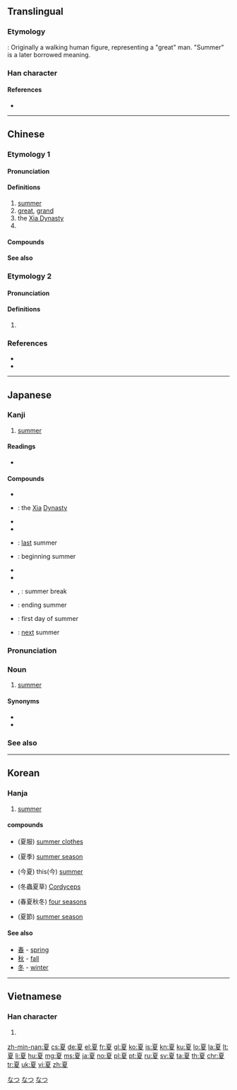 ==Translingual==
{{stroke order|strokes=10}}

===Etymology===
{{Han etyl}}
{{liushu|p}}: Originally a walking human figure, representing a "great" man. "Summer" is a later borrowed meaning.

===Han character===
{{Han char|rn=35|rad=夊|as=07|sn=10|four=10247|canj=MUHE|ids=⿱𦣻夂}}

====References====
* {{Han ref|kx=0245.120|dkj=05720|dj=0485.290|hdz=20869.100|uh=590F|ud=22799|bh=AE4C|bd=44620}}

----

==Chinese==
{{zh-forms}}

===Etymology 1===

====Pronunciation====
{{zh-pron
|m=xià
|c=haa6
|h=pfs=ha
|md=
|mn=hā/hē
|w=
|mc=y
|oc=y
|ma=zh-xià.ogg
|cat=n,a,pn
}}

====Definitions====
{{zh-hanzi}}

# [[summer]]
# [[great]], [[grand]]
# the [[w:Xia dynasty|Xia Dynasty]]
# {{surname|lang=zh}}

====Compounds====
{{der3
|{{zh-l|夏播}}
|{{zh-l|夏布}}
|{{zh-l|夏季}}
|{{zh-l|夏曆}}
|{{zh-l|夏糧}}
|{{zh-l|夏令}}
|{{zh-l|夏令時}}
|{{zh-l|夏令營}}
|{{zh-l|夏日}}
|{{zh-l|夏時制}}
|{{zh-l|夏熟}}
|{{zh-l|夏天}}
|{{zh-l|夏衣}}
|{{zh-l|夏至}}
|{{zh-l|夏至草}}
|{{zh-l|夏至點}}
|{{zh-l|夏至線}}
|{{zh-l|夏裝}}
}}

====See also====
{{table:seasons/zh}}

===Etymology 2===

====Pronunciation====
{{zh-pron
|m=jiǎ
|c=gaa2
|h=
|md=
|mn=
|w=
|mc=
|oc=
|cat=
}}

====Definitions====
{{zh-hanzi}}

# {{zh-only used in|夏楚}}

===References===
* {{R:twedu|A00837}}
* {{R:yue:Hanzi}}

----

==Japanese==

===Kanji===
{{ja-kanji|grade=2|rs=夊07}}

# [[summer]]

====Readings====
* {{ja-readings
|goon=[[げ]] (ge)
|kanon=[[か]] (ka)
|kun=[[なつ]] (natsu)}}

====Compounds====
{{top3}}
* {{ja-r|夏時|げし}}
* {{ja-r|夏朝|^かちょう}}: the [[xia|Xia]] [[dynasty|Dynasty]]
* {{ja-r|夏炉冬扇|かろとうせん}}
* {{ja-r|夏至|げし}}
{{mid3}}
* {{ja-r|昨夏|さっか}}: [[last]] summer
* {{ja-r|初夏|しょか}}: beginning summer
* {{ja-r|夏鳥|なつどり}}
* {{ja-r|夏場|なつば}}
{{mid3}}
* {{ja-r|夏休|なつやすみ}}, {{ja-r|夏休み|なつやすみ}}: summer break
* {{ja-r|晩夏|ばんか}}: ending summer
* {{ja-r|立夏|りっか}}: first day of summer
* {{ja-r|翌夏|よくなつ}}: [[next]] summer
{{bottom}}

===Pronunciation===
{{wikipedia|lang=ja}}
{{ja-kanjitab|なつ|yomi=k}}
{{ja-pron|acc=2|なつ|y=k}}

===Noun===
{{ja-noun|なつ}}

# [[summer]] {{gloss|season}}

====Synonyms====
* {{ja-r|夏季|かき}}
* {{ja-r|夏期|かき}}

===See also===
{{table:seasons/ja}}
[[Category:Japanese basic words|なつ]]
[[Category:ja:Calendar terms|なつ]]
[[Category:ja:Seasons|なつ]]

----

==Korean==

===Hanja===
{{ko-hanja|hangeul=[[하]]|emhun=여름|rv=ha|mr=ha}}

# [[summer]]

====compounds====
* {{l|ko|하복}}(夏服) [[summer clothes]]
* {{l|ko|하계}}(夏季) [[summer season]]
* {{l|ko|금하}}(今夏) this(今) [[summer]]
* {{l|ko|동충하초}}(冬蟲夏草) [[Cordyceps]]
* {{l|ko|춘하추동}}(春夏秋冬) [[four seasons]]
* {{l|ko|하절}}(夏節) [[summer season]]

====See also====
* [[春]] - [[spring]]
* [[秋]] - [[fall]]
* [[冬]] - [[winter]]

----

==Vietnamese==

===Han character===
{{vi-hantu|[[hạ]], [[hè]], [[thủy]]|rs=夊07}}

# {{defn|lang=vi|sort=夊07}}

[[zh-min-nan:夏]]
[[cs:夏]]
[[de:夏]]
[[el:夏]]
[[fr:夏]]
[[gl:夏]]
[[ko:夏]]
[[is:夏]]
[[kn:夏]]
[[ku:夏]]
[[lo:夏]]
[[la:夏]]
[[lt:夏]]
[[li:夏]]
[[hu:夏]]
[[mg:夏]]
[[ms:夏]]
[[ja:夏]]
[[no:夏]]
[[pl:夏]]
[[pt:夏]]
[[ru:夏]]
[[sv:夏]]
[[ta:夏]]
[[th:夏]]
[[chr:夏]]
[[tr:夏]]
[[uk:夏]]
[[vi:夏]]
[[zh:夏]]